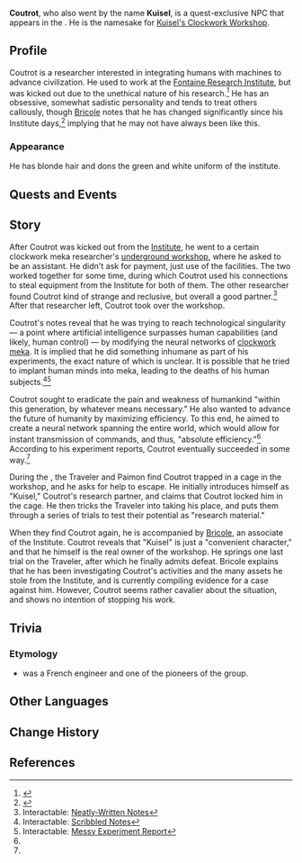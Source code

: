 {{Character Infobox
|type             = Quest NPC
|image            = NPC Coutrot.jpg
|realname         = <!-- Optional, if different from in-game name -->
|deceased         = <!-- Past (for deceased prior to events of the game) or free response -->
|region           = Fontaine
|location         = Fontaine
|affiliation      = Fontaine Research Institute
|affiliationNote  = Formerly
|title            = 

|ancestry         = <!-- Clan/family -->
|father           = 
|mother           = 
|spouse           = 
|sibling          = 
|child            = 
|relative         = 

|voiceEN          = 
|voiceCN          = 
|voiceJP          = 
|voiceKR          = 
}}
'''Coutrot''', who also went by the name '''Kuisel''', is a quest-exclusive NPC that appears in the {{Quest|Road to the Singularity}}. He is the namesake for [[Kuisel's Clockwork Workshop]].
<!--
==Location==
{{subst:#tag:gallery|
NPC Location {{subst:#titleparts:{{subst:PAGENAME}}}}.png{{subst:!}}{{subst:#titleparts:{{subst:PAGENAME}}}}'s location
NPC Location {{subst:#titleparts:{{subst:PAGENAME}}}} Context.png{{subst:!}}Additional context
}}
-->
==Profile==
Coutrot is a researcher interested in integrating humans with machines to advance civilization. He used to work at the [[Fontaine Research Institute]], but was kicked out due to the unethical nature of his research.<ref name="RS">{{Ref/Quest|Road to the Singularity}}</ref> He has an obsessive, somewhat sadistic personality and tends to treat others callously, though [[Bricole]] notes that he has changed significantly since his Institute days,<ref>{{Ref/NPC|Bricole}}</ref> implying that he may not have always been like this.

===Appearance===
He has blonde hair and dons the green and white uniform of the institute.

==Quests and Events==
{{Quests and Events}}

==Story==
After Coutrot was kicked out from the [[Fontaine Research Institute|Institute]], he went to a certain clockwork meka researcher's [[Kuisel's Clockwork Workshop|underground workshop]], where he asked to be an assistant. He didn't ask for payment, just use of the facilities. The two worked together for some time, during which Coutrot used his connections to steal equipment from the Institute for both of them. The other researcher found Coutrot kind of strange and reclusive, but overall a good partner.<ref name="Neat Notes">Interactable: [[Kuisel's Clockwork Workshop#Neatly-Written Notes|Neatly-Written Notes]]</ref> After that researcher left, Coutrot took over the workshop.

Coutrot's notes reveal that he was trying to reach technological singularity &mdash; a point where artificial intelligence surpasses human capabilities (and likely, human control) &mdash; by modifying the neural networks of [[clockwork meka]]. It is implied that he did something inhumane as part of his experiments, the exact nature of which is unclear. It is possible that he tried to implant human minds into meka, leading to the deaths of his human subjects.<ref name="Scribbled Notes">Interactable: [[Kuisel's Clockwork Workshop#Scribbled Notes|Scribbled Notes]]</ref><ref name="Report">Interactable: [[Kuisel's Clockwork Workshop#Messy Experiment Report|Messy Experiment Report]]</ref>

Coutrot sought to eradicate the pain and weakness of humankind "within this generation, by whatever means necessary." He also wanted to advance the future of humanity by maximizing efficiency. To this end, he aimed to create a neural network spanning the entire world, which would allow for instant transmission of commands, and thus, "absolute efficiency."<ref name="Scribbled Notes" /> According to his experiment reports, Coutrot eventually succeeded in some way.<ref name="Report" />

During the {{Quest|Road to the Singularity}}, the Traveler and Paimon find Coutrot trapped in a cage in the workshop, and he asks for help to escape. He initially introduces himself as "Kuisel," Coutrot's research partner, and claims that Coutrot locked him in the cage. He then tricks the Traveler into taking his place, and puts them through a series of trials to test their potential as "research material." 

When they find Coutrot again, he is accompanied by [[Bricole]], an associate of the Institute. Coutrot reveals that "Kuisel" is just a "convenient character," and that he himself is the real owner of the workshop. He springs one last trial on the Traveler, after which he finally admits defeat. Bricole explains that he has been investigating Coutrot's activities and the many assets he stole from the Institute, and is currently compiling evidence for a case against him. However, Coutrot seems rather cavalier about the situation, and shows no intention of stopping his work.

<!--
==Idle Quotes==
{{Dialogue Start}}
: {{DIcon|Idle}} {{Tx}}
:: {{A|VO {{subst:#titleparts:{{subst:PAGENAME}}}} 01.ogg}} "{{Tx}}"
{{Dialogue End}}

==Dialogue==
{{Dialogue Start}}
:'''{{subst:#titleparts:{{subst:PAGENAME}}}}:''' 
:{{DIcon}}
{{Dialogue End}}
<!--
==Event Dialogue==
===Event Name===
{{Dialogue Start}}
:'''{{subst:#titleparts:{{subst:PAGENAME}}}}:'''
{{Dialogue End}}
-->
==Trivia==
===Etymology===
*{{w|Jean Coutrot}} was a French engineer and one of the pioneers of the {{W|X-Crise}} group.

==Other Languages==
{{Other Languages|default_hidden=1
|1_en      = Coutrot
|1_zhs     = 库特罗
|1_zhs_rm  = Kùtèluó
|1_zht     = 庫特羅
|1_zht_rm  = Kùtèluó
|1_ja      = クトロ
|1_ja_rm   = Kutoro
|1_ko      = 쿠트로
|1_es      = Coutrot
|1_fr      = Coutrot
|1_ru      = Кутро
|1_th      = Coutrot
|1_vi      = Coutrot
|1_de      = Coutrot
|1_id      = Coutrot
|1_pt      = Coutrot
|1_tr      = Coutrot
|1_it      = Coutrot

|2_en      = Kuisel
|2_zhs     = 奎瑟尔
|2_zhs_rm  = Kuísè'ěr
|2_zht     = 奎瑟爾
|2_zht_rm  = Kuísè'ěr
|2_ja      = クイセル
|2_ja_rm   = Kuiseru
|2_ko      = 퀴셀
|2_es      = Kuisel
|2_fr      = Kuisel
|2_ru      = Кьюзель
|2_th      = Kuisel
|2_vi      = Kuisel
|2_de      = Kuisel
|2_id      = Kuisel
|2_pt      = Kuisel
|2_tr      = Kuisel
|2_it      = Kuisel
}}

==Change History==
{{Change History|4.1}}

==References==
{{Reflist}}
